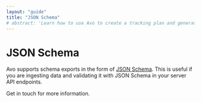 ```yaml
---
layout: "guide"
title: "JSON Schema"
# abstract: 'Learn how to use Avo to create a tracking plan and generate high quality, actionable data.'
---
```



# JSON Schema

Avo supports schema exports in the form of [JSON
Schema](https://json-schema.org). This is useful if you are ingesting data
and validating it with JSON Schema in your server API endpoints.

<Link href="/help/troubleshooting">
  <a>Get in touch</a>
</Link> for more information.
